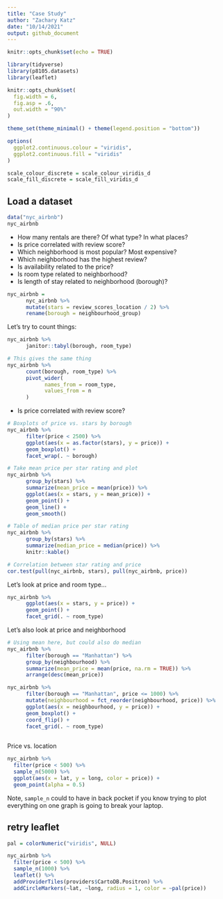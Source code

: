 ```yaml
---
title: "Case Study"
author: "Zachary Katz"
date: "10/14/2021"
output: github_document
---
```


```r
knitr::opts_chunk$set(echo = TRUE)

library(tidyverse)
library(p8105.datasets)
library(leaflet)

knitr::opts_chunk$set(
  fig.width = 6,
  fig.asp = .6,
  out.width = "90%"
)

theme_set(theme_minimal() + theme(legend.position = "bottom"))

options(
  ggplot2.continuous.colour = "viridis",
  ggplot2.continuous.fill = "viridis"
)

scale_colour_discrete = scale_colour_viridis_d
scale_fill_discrete = scale_fill_viridis_d
```

## Load a dataset

```r
data("nyc_airbnb")
nyc_airbnb
```

* How many rentals are there? Of what type? In what places?
* Is price correlated with review score?
* Which neighborhood is most popular? Most expensive?
* Which neighborhood has the highest review?
* Is availability related to the price?
* Is room type related to neighborhood?
* Is length of stay related to neighborhood (borough)?

```r
nyc_airbnb = 
      nyc_airbnb %>% 
      mutate(stars = review_scores_location / 2) %>% 
      rename(borough = neighbourhood_group)
```

Let's try to count things:

```r
nyc_airbnb %>% 
      janitor::tabyl(borough, room_type)

# This gives the same thing
nyc_airbnb %>% 
      count(borough, room_type) %>% 
      pivot_wider(
            names_from = room_type,
            values_from = n
      )
```

* Is price correlated with review score?

```r

# Boxplots of price vs. stars by borough
nyc_airbnb %>% 
      filter(price < 2500) %>% 
      ggplot(aes(x = as.factor(stars), y = price)) + 
      geom_boxplot() + 
      facet_wrap(. ~ borough)

# Take mean price per star rating and plot
nyc_airbnb %>% 
      group_by(stars) %>% 
      summarize(mean_price = mean(price)) %>% 
      ggplot(aes(x = stars, y = mean_price)) + 
      geom_point() + 
      geom_line() + 
      geom_smooth()

# Table of median price per star rating
nyc_airbnb %>% 
      group_by(stars) %>% 
      summarize(median_price = median(price)) %>% 
      knitr::kable()

# Correlation between star rating and price
cor.test(pull(nyc_airbnb, stars), pull(nyc_airbnb, price))
```

Let's look at price and room type...

```r
nyc_airbnb %>% 
      ggplot(aes(x = stars, y = price)) + 
      geom_point() + 
      facet_grid(. ~ room_type)
```

Let's also look at price and neighborhood

```r
# Using mean here, but could also do median
nyc_airbnb %>% 
      filter(borough == "Manhattan") %>% 
      group_by(neighbourhood) %>% 
      summarize(mean_price = mean(price, na.rm = TRUE)) %>% 
      arrange(desc(mean_price))

nyc_airbnb %>% 
      filter(borough == "Manhattan", price <= 1000) %>% 
      mutate(neighbourhood = fct_reorder(neighbourhood, price)) %>% 
      ggplot(aes(x = neighbourhood, y = price)) + 
      geom_boxplot() + 
      coord_flip() + 
      facet_grid(. ~ room_type)
      
```

Price vs. location

```r
nyc_airbnb %>% 
  filter(price < 500) %>% 
  sample_n(5000) %>% 
  ggplot(aes(x = lat, y = long, color = price)) + 
  geom_point(alpha = 0.5)
```

Note, `sample_n` could to have in back pocket if you know trying to plot everything on one graph is going to break your laptop.

## retry leaflet

```r
pal = colorNumeric("viridis", NULL)

nyc_airbnb %>% 
  filter(price < 500) %>% 
  sample_n(1000) %>% 
  leaflet() %>% 
  addProviderTiles(providers$CartoDB.Positron) %>% 
  addCircleMarkers(~lat, ~long, radius = 1, color = ~pal(price))
```

